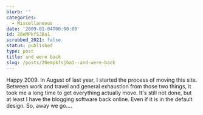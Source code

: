 ```yaml
---
blurb: ''
categories:
  - Miscellaneous
date: '2009-01-04T00:00:00'
id: 20eMPkfSJBa1
scrubbed_2021: false
status: published
type: post
title: and were back
slug: /posts/20empkfsjba1--and-were-back
---
```


Happy 2009. In August of last year, I started the process of moving
this site. Between work and travel and general exhaustion from
those two things, it took me a long time to get everything actually
move. It's still not done, but at least I have the blogging
software back online. Even if it is in the default design. So, away
we go....
